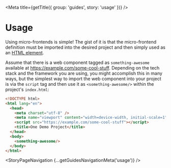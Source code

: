 
<Meta title={getTitle({ group: 'guides', story: 'usage' })} />

# Usage
Using micro-frontends is simple! The gist of it is that the micro-frontend definition must be imported into the desired project and then simply used as an [HTML element](https://developer.mozilla.org/en-US/docs/Web/HTML/Element).

Assume that there is a web component tagged as `something-awesome` available at https://example.com/some-cool-stuff.
Depending on the tech stack and the framework you are using, you might accomplish this in many ways, but the simplest way to import the web component into your project is via the `script` tag and then use it as `<something-awesome/>` within the project's `index.html`:

```html
<!DOCTYPE html>
<html lang="en">
  <head>
    <meta charset="utf-8" />
    <meta name="viewport" content="width=device-width, initial-scale=1" />
    <script src="https://example.com/some-cool-stuff"></script>
    <title>One Demo Project</title>
  </head>
  <body>
    <something-awesome/>
  </body>
</html>
```

<StoryPageNavigation {...getGuidesNavigationMeta('usage')} />
